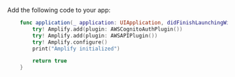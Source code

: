 Add the following code to your app:

```swift                                
    func application(_ application: UIApplication, didFinishLaunchingWithOptions launchOptions: [UIApplication.LaunchOptionsKey: Any]?) -> Bool {
        try! Amplify.add(plugin: AWSCognitoAuthPlugin())
        try! Amplify.add(plugin: AWSAPIPlugin())
        try! Amplify.configure()
        print("Amplify initialized")

        return true
    }
```